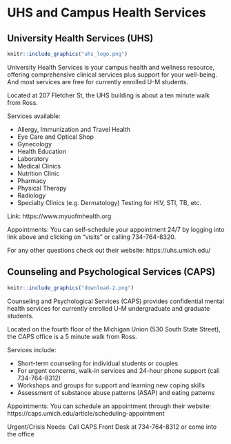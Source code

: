 
# UHS and Campus Health Services

## University Health Services (UHS)
```r
knitr::include_graphics("uhs_logo.png")
```

University Health Services is your campus health and wellness resource, offering comprehensive clinical services plus support for your well-being. And most services are free for currently enrolled U-M students. 

Located at 207 Fletcher St, the UHS building is about a ten minute walk from Ross. 

Services available: 

* Allergy, Immunization and Travel Health
* Eye Care and Optical Shop
* Gynecology
* Health Education
* Laboratory
* Medical Clinics
* Nutrition Clinic
* Pharmacy
* Physical Therapy
* Radiology
* Specialty Clinics (e.g. Dermatology) Testing for HIV, STI, TB, etc. 

Link: https://www.myuofmhealth.org

Appointments: You can self-schedule your appointment 24/7 by logging into link above and clicking on "visits" or calling 734-764-8320. 

For any other questions check out their website: https://uhs.umich.edu/

## Counseling and Psychological Services (CAPS) 
```r
knitr::include_graphics("download-2.png")
```

Counseling and Psychological Services (CAPS) provides confidential mental health services for currently enrolled U-M undergraduate and graduate students.

Located on the fourth floor of the Michigan Union (530 South State Street), the CAPS office is a 5 minute walk from Ross.

Services include:

* Short-term counseling for individual students or couples
* For urgent concerns, walk-in services and 24-hour phone support (call 734-764-8312) 
* Workshops and groups for support and learning new coping skills
* Assessment of substance abuse patterns (ASAP) and eating patterns

Appointments: You can schedule an appointment through their website: https://caps.umich.edu/article/scheduling-appointment

Urgent/Crisis Needs: Call CAPS Front Desk at 734-764-8312 or come into the office





